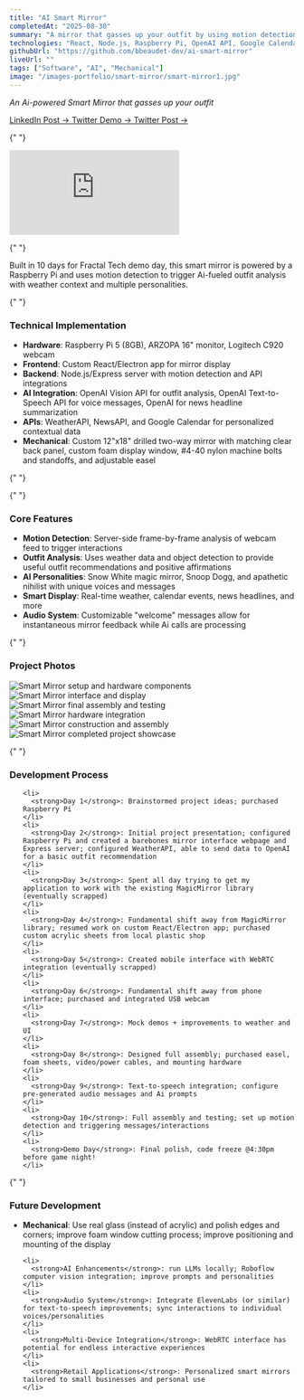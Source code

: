 ```yaml
---
title: "AI Smart Mirror"
completedAt: "2025-08-30"
summary: "A mirror that gasses up your outfit by using motion detection, weather data, and computer vision AI"
technologies: "React, Node.js, Raspberry Pi, OpenAI API, Google Calendar API, WeatherAPI, NewsAPI"
githubUrl: "https://github.com/bbeaudet-dev/ai-smart-mirror"
liveUrl: ""
tags: ["Software", "AI", "Mechanical"]
image: "/images-portfolio/smart-mirror/smart-mirror1.jpg"
---
```


_An Ai-powered Smart Mirror that gasses up your outfit_

<div>
  <div className="flex gap-4">
    <a
      href="https://www.linkedin.com/feed/update/urn:li:activity:7367228911371358208/"
      target="_blank"
      rel="noopener noreferrer"
      className="text-blue-500 hover:text-blue-700 underline"
    >
      LinkedIn Post →
    </a>
    <a
      href="https://x.com/ben_beaudet/status/1961182161161339212"
      target="_blank"
      rel="noopener noreferrer"
      className="text-blue-500 hover:text-blue-700 underline"
    >
      Twitter Demo →
    </a>
    <a
      href="https://x.com/ben_beaudet/status/1961899805975744885"
      target="_blank"
      rel="noopener noreferrer"
      className="text-blue-500 hover:text-blue-700 underline"
    >
      Twitter Post →
    </a>
  </div>
</div>

{" "}

<div className="my-8">
  <iframe
    className="w-full max-w-2xl mx-auto rounded-lg shadow-lg"
    style={{ aspectRatio: "16/9" }}
    src="https://www.youtube.com/embed/WqydxASTtls?autoplay=1&mute=1&loop=1&playlist=WqydxASTtls"
    title="Smart Mirror Demo"
    frameBorder="0"
    allow="accelerometer; autoplay; clipboard-write; encrypted-media; gyroscope; picture-in-picture"
    allowFullScreen
  ></iframe>
</div>

{" "}

<p className="text-base leading-relaxed mb-6 italic">
  Built in 10 days for Fractal Tech demo day, this smart mirror is powered by a
  Raspberry Pi and uses motion detection to trigger Ai-fueled outfit analysis
  with weather context and multiple personalities.
</p>

{" "}

<div className="mt-8">
  <h3 className="text-lg font-semibold mb-3">Technical Implementation</h3>
  <ul className="list-disc list-outside space-y-2 text-sm mb-6 ml-4">
    <li>
      <strong>Hardware</strong>: Raspberry Pi 5 (8GB), ARZOPA 16" monitor,
      Logitech C920 webcam
    </li>
    <li>
      <strong>Frontend</strong>: Custom React/Electron app for mirror display
    </li>
    <li>
      <strong>Backend</strong>: Node.js/Express server with motion detection and
      API integrations
    </li>
    <li>
      <strong>AI Integration</strong>: OpenAI Vision API for outfit analysis,
      OpenAI Text-to-Speech API for voice messages, OpenAI for news headline
      summarization
    </li>
    <li>
      <strong>APIs</strong>: WeatherAPI, NewsAPI, and Google Calendar for
      personalized contextual data
    </li>
    <li>
      <strong>Mechanical</strong>: Custom 12"x18" drilled two-way mirror with
      matching clear back panel, custom foam display window, #4-40 nylon machine
      bolts and standoffs, and adjustable easel
    </li>
  </ul>
</div>

{" "}

{" "}

<div className="mt-8">
  <h3 className="text-lg font-semibold mb-3">Core Features</h3>
  <ul className="list-disc list-outside space-y-2 text-sm mb-6 ml-4">
    <li>
      <strong>Motion Detection</strong>: Server-side frame-by-frame analysis of
      webcam feed to trigger interactions
    </li>
    <li>
      <strong>Outfit Analysis</strong>: Uses weather data and object detection
      to provide useful outfit recommendations and positive affirmations
    </li>
    <li>
      <strong>AI Personalities</strong>: Snow White magic mirror, Snoop Dogg,
      and apathetic nihilist with unique voices and messages
    </li>
    <li>
      <strong>Smart Display</strong>: Real-time weather, calendar events, news
      headlines, and more
    </li>
    <li>
      <strong>Audio System</strong>: Customizable "welcome" messages allow for
      instantaneous mirror feedback while Ai calls are processing
    </li>
  </ul>
</div>

{" "}

<div className="mt-8">
  <h3 className="text-lg font-semibold mb-3">Project Photos</h3>
  <div className="grid grid-cols-1 md:grid-cols-2 gap-6">
    <Image
      src="/images-portfolio/smart-mirror/CR3A9500_compressed.jpg"
      alt="Smart Mirror setup and hardware components"
      width={800}
      height={600}
      className="rounded-lg"
    />
    <Image
      src="/images-portfolio/smart-mirror/CR3A9502_compressed.jpg"
      alt="Smart Mirror interface and display"
      width={800}
      height={600}
      className="rounded-lg"
    />
    <Image
      src="/images-portfolio/smart-mirror/CR3A9738_compressed.jpg"
      alt="Smart Mirror final assembly and testing"
      width={800}
      height={600}
      className="rounded-lg"
    />
    <Image
      src="/images-portfolio/smart-mirror/CR3A9733_compressed.jpg"
      alt="Smart Mirror hardware integration"
      width={800}
      height={600}
      className="rounded-lg"
    />
    <Image
      src="/images-portfolio/smart-mirror/CR3A9721_compressed.jpg"
      alt="Smart Mirror construction and assembly"
      width={800}
      height={600}
      className="rounded-lg"
    />
    <Image
      src="/images-portfolio/smart-mirror/CR3A9751_compressed.jpg"
      alt="Smart Mirror completed project showcase"
      width={800}
      height={600}
      className="rounded-lg"
    />
  </div>
</div>

{" "}

<div className="mt-8">
  <h3 className="text-lg font-semibold mb-3">Development Process</h3>
  <ul className="list-disc list-outside space-y-2 text-sm mb-6 ml-4">

    <li>
      <strong>Day 1</strong>: Brainstormed project ideas; purchased Raspberry Pi
    </li>
    <li>
      <strong>Day 2</strong>: Initial project presentation; configured Raspberry Pi and created a barebones mirror interface webpage and Express server; configured WeatherAPI, able to send data to OpenAI for a basic outfit recommendation
    </li>
    <li>
      <strong>Day 3</strong>: Spent all day trying to get my application to work with the existing MagicMirror library (eventually scrapped)
    </li>
    <li>
      <strong>Day 4</strong>: Fundamental shift away from MagicMirror library; resumed work on custom React/Electron app; purchased custom acrylic sheets from local plastic shop
    </li>
    <li>
      <strong>Day 5</strong>: Created mobile interface with WebRTC integration (eventually scrapped)
    </li>
    <li>
      <strong>Day 6</strong>: Fundamental shift away from phone interface; purchased and integrated USB webcam
    </li>
    <li>
      <strong>Day 7</strong>: Mock demos + improvements to weather and UI
    </li>
    <li>
      <strong>Day 8</strong>: Designed full assembly; purchased easel, foam sheets, video/power cables, and mounting hardware
    </li>
    <li>
      <strong>Day 9</strong>: Text-to-speech integration; configure pre-generated audio messages and Ai prompts
    </li>
    <li>
      <strong>Day 10</strong>: Full assembly and testing; set up motion detection and triggering messages/interactions
    </li>
    <li>
      <strong>Demo Day</strong>: Final polish, code freeze @4:30pm before game night!
    </li>

  </ul>
</div>

{" "}

<div className="mt-8">
  <h3 className="text-lg font-semibold mb-3">Future Development</h3>
  <ul className="list-disc list-outside space-y-2 text-sm mb-6 ml-4">
    <li>
      <strong>Mechanical</strong>: Use real glass (instead of acrylic) and polish edges and corners; improve foam window cutting process; improve positioning and mounting of the display
    </li>

    <li>
      <strong>AI Enhancements</strong>: run LLMs locally; Roboflow computer vision integration; improve prompts and personalities
    </li>
    <li>
      <strong>Audio System</strong>: Integrate ElevenLabs (or similar) for text-to-speech improvements; sync interactions to individual voices/personalities
    </li>
    <li>
      <strong>Multi-Device Integration</strong>: WebRTC interface has potential for endless interactive experiences
    </li>
    <li>
      <strong>Retail Applications</strong>: Personalized smart mirrors tailored to small businesses and personal use
    </li>

  </ul>
</div>
